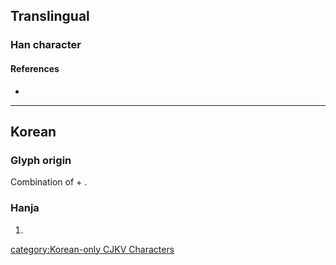{{character info}}
==Translingual==

===Han character===
{{Han char|rn=5|rad=乙|as=10|sn=11|four=|canj=EDN|ids=⿱浮乙}}

====References====
* {{Han ref|kx=0084.321|dkj=|dj=|hdz=|uh=3422|ud=13346|bh=|bd=}}

----

==Korean==

===Glyph origin===
{{ko-etym-gukja}} Combination of {{m|ko|浮|ts=[[부]]|tr=bu|pos=hun-reading: {{ko-l|뜰}}, future determiner of the verb stem {{ko-l|뜨—|to float, to rise}}}} + {{m|ko|乙|ts=을|tr=eul|pos=used as marker to represent the last consonant {{ko-l|ㄹ}}}}.

===Hanja===
{{ko-hanja|음역자|뜰}}

# {{hanja form of|뜰}}

[[category:Korean-only CJKV Characters]]